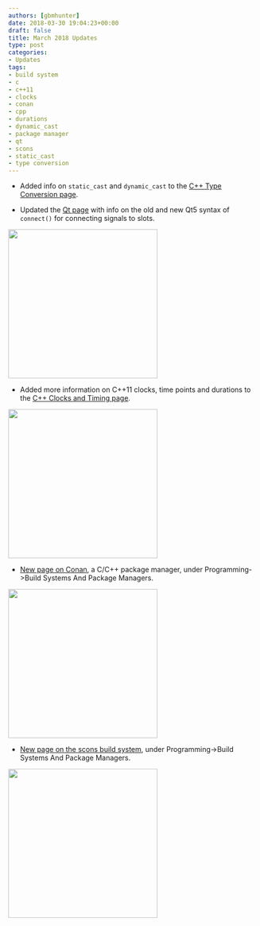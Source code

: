 ```yaml
---
authors: [gbmhunter]
date: 2018-03-30 19:04:23+00:00
draft: false
title: March 2018 Updates
type: post
categories:
- Updates
tags:
- build system
- c
- c++11
- clocks
- conan
- cpp
- durations
- dynamic_cast
- package manager
- qt
- scons
- static_cast
- type conversion
---
```



* Added info on `static_cast` and `dynamic_cast` to the [C++ Type Conversion page](/programming/languages/c-plus-plus/type-conversion).

* Updated the [Qt page](/programming/languages/c-plus-plus/qt/) with info on the old and new Qt5 syntax of `connect()` for connecting signals to slots.



<Image src={qt_cute_software_logo} width="300px"></Image>

* Added more information on C++11 clocks, time points and durations to the [C++ Clocks and Timing page](/programming/languages/c-plus-plus/clocks-and-timing).  



<Image src={timer_icon_small_black_white} width="300px"></Image>

* [New page on Conan](/programming/build-systems-and-package-managers/conan/), a C/C++ package manager, under Programming->Build Systems And Package Managers.  



<Image src={conan_package_manager_logo_with_text} width="300px"></Image>

* [New page on the scons build system](/programming/build-systems-and-package-managers/scons), under Programming->Build Systems And Package Managers.  



<Image src={scons_build_system_logo} width="300px"></Image>